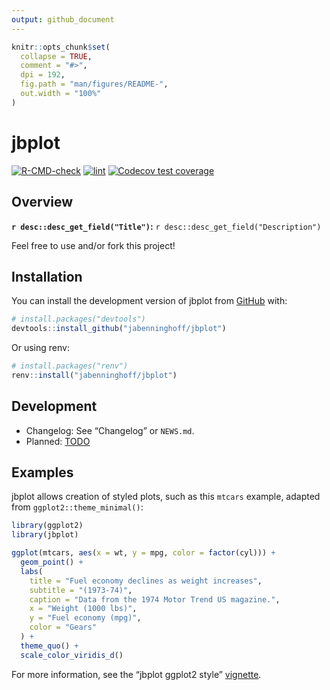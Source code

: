 ```yaml
---
output: github_document
---
```


<!-- README.md is generated from README.Rmd. Please edit that file -->

```r
knitr::opts_chunk$set(
  collapse = TRUE,
  comment = "#>",
  dpi = 192,
  fig.path = "man/figures/README-",
  out.width = "100%"
)
```

# jbplot

<!-- badges: start -->
[![R-CMD-check](https://github.com/jabenninghoff/jbplot/workflows/R-CMD-check/badge.svg)](https://github.com/jabenninghoff/jbplot/actions)
[![lint](https://github.com/jabenninghoff/jbplot/workflows/lint/badge.svg)](https://github.com/jabenninghoff/jbplot/actions)
[![Codecov test coverage](https://codecov.io/gh/jabenninghoff/jbplot/branch/main/graph/badge.svg)](https://app.codecov.io/gh/jabenninghoff/jbplot?branch=main)
<!-- badges: end -->

## Overview

**`r desc::desc_get_field("Title")`:** `r desc::desc_get_field("Description")`

Feel free to use and/or fork this project!

## Installation

You can install the development version of jbplot from [GitHub](https://github.com/) with:

``` r
# install.packages("devtools")
devtools::install_github("jabenninghoff/jbplot")
```

Or using renv:

``` r
# install.packages("renv")
renv::install("jabenninghoff/jbplot")
```

## Development

- Changelog: See "Changelog" or `NEWS.md`.
- Planned: [TODO](TODO.md)

## Examples

jbplot allows creation of styled plots, such as this `mtcars` example, adapted from `ggplot2::theme_minimal()`:

```r
library(ggplot2)
library(jbplot)

ggplot(mtcars, aes(x = wt, y = mpg, color = factor(cyl))) +
  geom_point() +
  labs(
    title = "Fuel economy declines as weight increases",
    subtitle = "(1973-74)",
    caption = "Data from the 1974 Motor Trend US magazine.",
    x = "Weight (1000 lbs)",
    y = "Fuel economy (mpg)",
    color = "Gears"
  ) +
  theme_quo() +
  scale_color_viridis_d()
```

For more information, see the "jbplot ggplot2 style" [vignette](https://jabenninghoff.github.io/jbplot/articles/jbplot-style.html).

